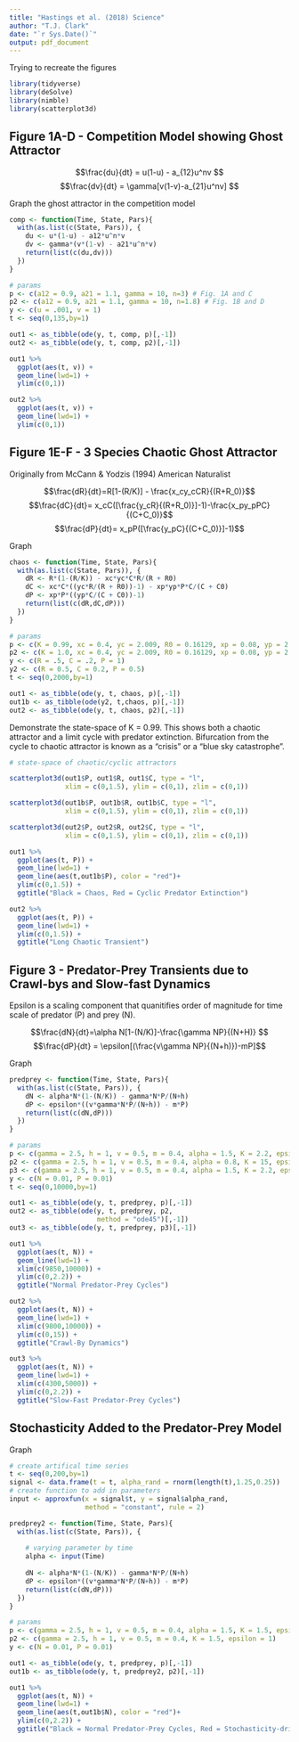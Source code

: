 ```yaml
---
title: "Hastings et al. (2018) Science"
author: "T.J. Clark"
date: "`r Sys.Date()`"
output: pdf_document
---
```

Trying to recreate the figures

```r
library(tidyverse)
library(deSolve)
library(nimble)
library(scatterplot3d)
```

## Figure 1A-D - Competition Model showing Ghost Attractor

$$\frac{du}{dt} = u(1-u) - a_{12}u^nv $$
$$\frac{dv}{dt} = \gamma[v(1-v)-a_{21}u^nv] $$

Graph the ghost attractor in the competition model
```r
comp <- function(Time, State, Pars){
  with(as.list(c(State, Pars)), {
    du <- u*(1-u) - a12*u^n*v
    dv <- gamma*(v*(1-v) - a21*u^n*v)
    return(list(c(du,dv)))
  })
}

# params
p <- c(a12 = 0.9, a21 = 1.1, gamma = 10, n=3) # Fig. 1A and C
p2 <- c(a12 = 0.9, a21 = 1.1, gamma = 10, n=1.8) # Fig. 1B and D
y <- c(u = .001, v = 1)
t <- seq(0,135,by=1)

out1 <- as_tibble(ode(y, t, comp, p)[,-1])
out2 <- as_tibble(ode(y, t, comp, p2)[,-1])

out1 %>% 
  ggplot(aes(t, v)) +
  geom_line(lwd=1) +
  ylim(c(0,1))

out2 %>% 
  ggplot(aes(t, v)) +
  geom_line(lwd=1) +
  ylim(c(0,1))
```

\newpage

## Figure 1E-F - 3 Species Chaotic Ghost Attractor
Originally from McCann & Yodzis (1994) American Naturalist

$$\frac{dR}{dt}=R[1-(R/K)] - \frac{x_cy_cCR}{(R+R_0)}$$
$$\frac{dC}{dt}= x_cC([\frac{y_cR}{(R+R_0)}]-1)-\frac{x_py_pPC}{(C+C_0)}$$
$$\frac{dP}{dt}= x_pP([\frac{y_pC}{(C+C_0)}]-1)$$

Graph 
```r
chaos <- function(Time, State, Pars){
  with(as.list(c(State, Pars)), {
    dR <- R*(1-(R/K)) - xc*yc*C*R/(R + R0)
    dC <- xc*C*((yc*R/(R + R0))-1) - xp*yp*P*C/(C + C0)
    dP <- xp*P*((yp*C/(C + C0))-1)
    return(list(c(dR,dC,dP)))
  })
}

# params
p <- c(K = 0.99, xc = 0.4, yc = 2.009, R0 = 0.16129, xp = 0.08, yp = 2.876, C0 = 0.5) # Fig. 1E and G
p2 <- c(K = 1.0, xc = 0.4, yc = 2.009, R0 = 0.16129, xp = 0.08, yp = 2.876, C0 = 0.5) # Fig. 1F and H
y <- c(R = .5, C = .2, P = 1)
y2 <- c(R = 0.5, C = 0.2, P = 0.5)
t <- seq(0,2000,by=1)

out1 <- as_tibble(ode(y, t, chaos, p)[,-1])
out1b <- as_tibble(ode(y2, t,chaos, p)[,-1])
out2 <- as_tibble(ode(y, t, chaos, p2)[,-1])

```

Demonstrate the state-space of K = 0.99. This shows both a chaotic attractor and a limit cycle with predator extinction. Bifurcation from the cycle to chaotic attractor is known as a "crisis" or a "blue sky catastrophe".

```r
# state-space of chaotic/cyclic attractors

scatterplot3d(out1$P, out1$R, out1$C, type = "l",
              xlim = c(0,1.5), ylim = c(0,1), zlim = c(0,1))

scatterplot3d(out1b$P, out1b$R, out1b$C, type = "l",
              xlim = c(0,1.5), ylim = c(0,1), zlim = c(0,1))

scatterplot3d(out2$P, out2$R, out2$C, type = "l",
              xlim = c(0,1.5), ylim = c(0,1), zlim = c(0,1))

```

```r
out1 %>% 
  ggplot(aes(t, P)) +
  geom_line(lwd=1) +
  geom_line(aes(t,out1b$P), color = "red")+
  ylim(c(0,1.5)) + 
  ggtitle("Black = Chaos, Red = Cyclic Predator Extinction")

out2 %>%
  ggplot(aes(t, P)) +
  geom_line(lwd=1) +
  ylim(c(0,1.5)) +
  ggtitle("Long Chaotic Transient")
```

\newpage

## Figure 3 - Predator-Prey Transients due to Crawl-bys and Slow-fast Dynamics
Epsilon is a scaling component that quanitifies order of magnitude for time scale of predator (P) and prey (N).

$$\frac{dN}{dt}=\alpha N[1-(N/K)]-\frac{\gamma NP}{(N+H)} $$
$$\frac{dP}{dt} = \epsilon[(\frac{v\gamma NP}{(N+h)})-mP]$$

Graph 
```r
predprey <- function(Time, State, Pars){
  with(as.list(c(State, Pars)), {
    dN <- alpha*N*(1-(N/K)) - gamma*N*P/(N+h)
    dP <- epsilon*((v*gamma*N*P/(N+h)) - m*P)
    return(list(c(dN,dP)))
  })
}

# params
p <- c(gamma = 2.5, h = 1, v = 0.5, m = 0.4, alpha = 1.5, K = 2.2, epsilon = 1) # Fig. 3A and B
p2 <- c(gamma = 2.5, h = 1, v = 0.5, m = 0.4, alpha = 0.8, K = 15, epsilon = 1) # Fig. 3C and D
p3 <- c(gamma = 2.5, h = 1, v = 0.5, m = 0.4, alpha = 1.5, K = 2.2, epsilon = 0.01) # Fig. 3E and F
y <- c(N = 0.01, P = 0.01)
t <- seq(0,10000,by=1)

out1 <- as_tibble(ode(y, t, predprey, p)[,-1])
out2 <- as_tibble(ode(y, t, predprey, p2,
                      method = "ode45")[,-1])
out3 <- as_tibble(ode(y, t, predprey, p3)[,-1])

```

```r
out1 %>%
  ggplot(aes(t, N)) +
  geom_line(lwd=1) +
  xlim(c(9850,10000)) +
  ylim(c(0,2.2)) +
  ggtitle("Normal Predator-Prey Cycles")

out2 %>%
  ggplot(aes(t, N)) +
  geom_line(lwd=1) +
  xlim(c(9800,10000)) +
  ylim(c(0,15)) +
  ggtitle("Crawl-By Dynamics")

out3 %>%
  ggplot(aes(t, N)) +
  geom_line(lwd=1) +
  xlim(c(4300,5000)) +
  ylim(c(0,2.2)) +
  ggtitle("Slow-Fast Predator-Prey Cycles")
```

## Stochasticity Added to the Predator-Prey Model


Graph 
```r

# create artifical time series
t <- seq(0,200,by=1)
signal <- data.frame(t = t, alpha_rand = rnorm(length(t),1.25,0.25))
# create function to add in parameters
input <- approxfun(x = signal$t, y = signal$alpha_rand,
                   method = "constant", rule = 2)

predprey2 <- function(Time, State, Pars){
  with(as.list(c(State, Pars)), {
    
    # varying parameter by time
    alpha <- input(Time)
    
    dN <- alpha*N*(1-(N/K)) - gamma*N*P/(N+h)
    dP <- epsilon*((v*gamma*N*P/(N+h)) - m*P)
    return(list(c(dN,dP)))
  })
}

# params
p <- c(gamma = 2.5, h = 1, v = 0.5, m = 0.4, alpha = 1.5, K = 1.5, epsilon = 1) 
p2 <- c(gamma = 2.5, h = 1, v = 0.5, m = 0.4, K = 1.5, epsilon = 1) 
y <- c(N = 0.01, P = 0.01)

out1 <- as_tibble(ode(y, t, predprey, p)[,-1])
out1b <- as_tibble(ode(y, t, predprey2, p2)[,-1])

```

```r
out1 %>%
  ggplot(aes(t, N)) +
  geom_line(lwd=1) +
  geom_line(aes(t,out1b$N), color = "red")+
  ylim(c(0,2.2)) +
  ggtitle("Black = Normal Predator-Prey Cycles, Red = Stochasticity-driven Cycles")

```
